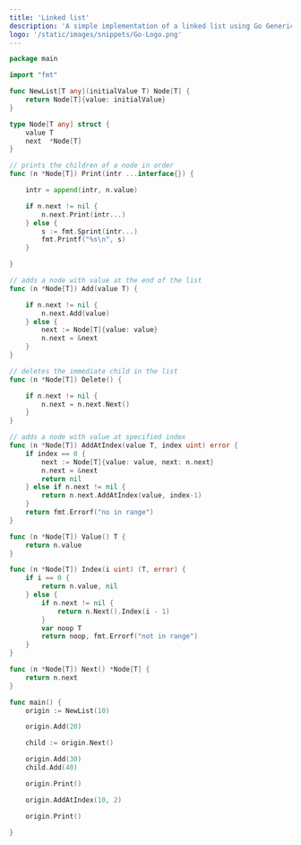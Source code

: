 ```yaml
---
title: 'Linked list'
description: 'A simple implementation of a linked list using Go Generics'
logo: '/static/images/snippets/Go-Logo.png'
---
```


```go
package main

import "fmt"

func NewList[T any](initialValue T) Node[T] {
	return Node[T]{value: initialValue}
}

type Node[T any] struct {
	value T
	next  *Node[T]
}

// prints the children of a node in order
func (n *Node[T]) Print(intr ...interface{}) {

	intr = append(intr, n.value)

	if n.next != nil {
		n.next.Print(intr...)
	} else {
		s := fmt.Sprint(intr...)
		fmt.Printf("%s\n", s)
	}

}

// adds a node with value at the end of the list
func (n *Node[T]) Add(value T) {

	if n.next != nil {
		n.next.Add(value)
	} else {
		next := Node[T]{value: value}
		n.next = &next
	}
}

// deletes the immediate child in the list
func (n *Node[T]) Delete() {

	if n.next != nil {
		n.next = n.next.Next()
	}
}

// adds a node with value at specified index
func (n *Node[T]) AddAtIndex(value T, index uint) error {
	if index == 0 {
		next := Node[T]{value: value, next: n.next}
		n.next = &next
		return nil
	} else if n.next != nil {
		return n.next.AddAtIndex(value, index-1)
	}
	return fmt.Errorf("no in range")
}

func (n *Node[T]) Value() T {
	return n.value
}

func (n *Node[T]) Index(i uint) (T, error) {
	if i == 0 {
		return n.value, nil
	} else {
		if n.next != nil {
			return n.Next().Index(i - 1)
		}
		var noop T
		return noop, fmt.Errorf("not in range")
	}
}

func (n *Node[T]) Next() *Node[T] {
	return n.next
}

func main() {
	origin := NewList(10)

	origin.Add(20)

	child := origin.Next()

	origin.Add(30)
	child.Add(40)

	origin.Print()

	origin.AddAtIndex(10, 2)

	origin.Print()

}
```